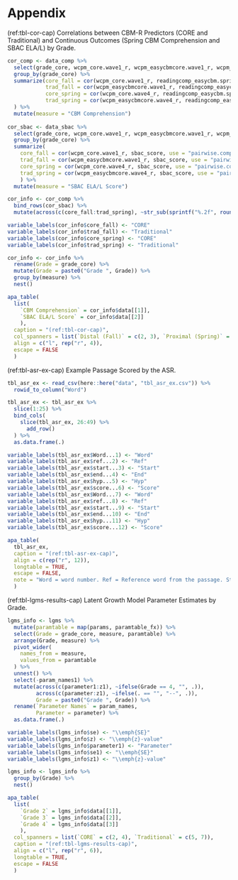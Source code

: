 # Appendix

(ref:tbl-cor-cap) Correlations between CBM-R Predictors (CORE and Traditional) and Continuous Outcomes (Spring CBM Comprehension and SBAC ELA/L) by Grade.

```r

cor_comp <- data_comp %>% 
  select(grade_core, wcpm_core.wave1_r, wcpm_easycbmcore.wave1_r, wcpm_core.wave4_r, wcpm_easycbmcore.wave4_r, readingcomp_easycbm.spring) %>% 
  group_by(grade_core) %>% 
  summarize(core_fall = cor(wcpm_core.wave1_r, readingcomp_easycbm.spring, use = "pairwise.complete.obs"),
            trad_fall = cor(wcpm_easycbmcore.wave1_r, readingcomp_easycbm.spring, use = "pairwise.complete.obs"),
            core_spring = cor(wcpm_core.wave4_r, readingcomp_easycbm.spring, use = "pairwise.complete.obs"),
            trad_spring = cor(wcpm_easycbmcore.wave4_r, readingcomp_easycbm.spring, use = "pairwise.complete.obs")
  ) %>% 
  mutate(measure = "CBM Comprehension")
            
cor_sbac <- data_sbac %>% 
  select(grade_core, wcpm_core.wave1_r, wcpm_easycbmcore.wave1_r, wcpm_core.wave4_r, wcpm_easycbmcore.wave4_r, sbac_score) %>% 
  group_by(grade_core) %>%  
  summarize(
    core_fall = cor(wcpm_core.wave1_r, sbac_score, use = "pairwise.complete.obs"),
    trad_fall = cor(wcpm_easycbmcore.wave1_r, sbac_score, use = "pairwise.complete.obs"),
    core_spring = cor(wcpm_core.wave4_r, sbac_score, use = "pairwise.complete.obs"),
    trad_spring = cor(wcpm_easycbmcore.wave4_r, sbac_score, use = "pairwise.complete.obs")
    ) %>% 
  mutate(measure = "SBAC ELA/L Score")

cor_info <- cor_comp %>% 
  bind_rows(cor_sbac) %>% 
  mutate(across(c(core_fall:trad_spring), ~str_sub(sprintf("%.2f", round(., 2)), 2)))

variable_labels(cor_info$core_fall) <- "CORE"
variable_labels(cor_info$trad_fall) <- "Traditional"
variable_labels(cor_info$core_spring) <- "CORE"
variable_labels(cor_info$trad_spring) <- "Traditional"

cor_info <- cor_info %>%
  rename(Grade = grade_core) %>% 
  mutate(Grade = paste0("Grade ", Grade)) %>% 
  group_by(measure) %>% 
  nest()

apa_table(
  list(
    `CBM Comprehension` = cor_info$data[[1]],
    `SBAC ELA/L Score` = cor_info$data[[2]]
    ), 
  caption = "(ref:tbl-cor-cap)", 
  col_spanners = list(`Distal (Fall)` = c(2, 3), `Proximal (Spring)` = c(4, 5)),
  align = c("l", rep("r", 4)),
  escape = FALSE
  ) 

```

(ref:tbl-asr-ex-cap) Example Passage Scored by the ASR.

```r
tbl_asr_ex <- read_csv(here::here("data", "tbl_asr_ex.csv")) %>% 
  rowid_to_column("Word")

tbl_asr_ex <- tbl_asr_ex %>% 
  slice(1:25) %>% 
  bind_cols(
    slice(tbl_asr_ex, 26:49) %>% 
      add_row()
  ) %>% 
  as.data.frame(.)

variable_labels(tbl_asr_ex$Word...1) <- "Word"
variable_labels(tbl_asr_ex$ref...2) <- "Ref"
variable_labels(tbl_asr_ex$start...3) <- "Start"
variable_labels(tbl_asr_ex$end...4) <- "End"
variable_labels(tbl_asr_ex$hyp...5) <- "Hyp"
variable_labels(tbl_asr_ex$score...6) <- "Score"
variable_labels(tbl_asr_ex$Word...7) <- "Word"
variable_labels(tbl_asr_ex$ref...8) <- "Ref"
variable_labels(tbl_asr_ex$start...9) <- "Start"
variable_labels(tbl_asr_ex$end...10) <- "End"
variable_labels(tbl_asr_ex$hyp...11) <- "Hyp"
variable_labels(tbl_asr_ex$score...12) <- "Score"

apa_table(
  tbl_asr_ex, 
  caption = "(ref:tbl-asr-ex-cap)", 
  align = c(rep("r", 12)),
  longtable = TRUE,
  escape = FALSE,
  note = "Word = word number. Ref = Reference word from the passage. Start = centiseconds from when the passage was displayed on the sreen to when the student started reading the reference word. End = centiseconds from when the passage was displayed on the sreen to when the student ended reading the reference word. Hyp = hypthosized word recorded by the ASR. Score = ASR word score (0 = incorrect, 1 = correct). ** = words omitted as recorded by the ASR."
  )
```


(ref:tbl-lgms-results-cap) Latent Growth Model Parameter Estimates by Grade.

```r

lgms_info <- lgms %>% 
  mutate(paramtable = map(params, paramtable_fx)) %>% 
  select(Grade = grade_core, measure, paramtable) %>% 
  arrange(Grade, measure) %>% 
  pivot_wider(
    names_from = measure,
    values_from = paramtable
  ) %>% 
  unnest() %>% 
  select(-param_names1) %>% 
  mutate(across(c(parameter1:z1), ~ifelse(Grade == 4, "", .)),
         across(c(parameter:z1), ~ifelse(. == "", "--", .)),
         Grade = paste0("Grade ", Grade)) %>% 
  rename(`Parameter Names` = param_names,
         Parameter = parameter) %>% 
  as.data.frame(.)

variable_labels(lgms_info$se) <- "\\emph{SE}"
variable_labels(lgms_info$z) <- "\\emph{z}-value"
variable_labels(lgms_info$parameter1) <- "Parameter"
variable_labels(lgms_info$se1) <- "\\emph{SE}"
variable_labels(lgms_info$z1) <- "\\emph{z}-value"

lgms_info <- lgms_info %>% 
  group_by(Grade) %>% 
  nest()

apa_table(
  list(
    `Grade 2` = lgms_info$data[[1]],
    `Grade 3` = lgms_info$data[[2]],
    `Grade 4` = lgms_info$data[[3]]
    ), 
  col_spanners = list(`CORE` = c(2, 4), `Traditional` = c(5, 7)),
  caption = "(ref:tbl-lgms-results-cap)", 
  align = c("l", rep("r", 6)),
  longtable = TRUE,
  escape = FALSE
  )
```
